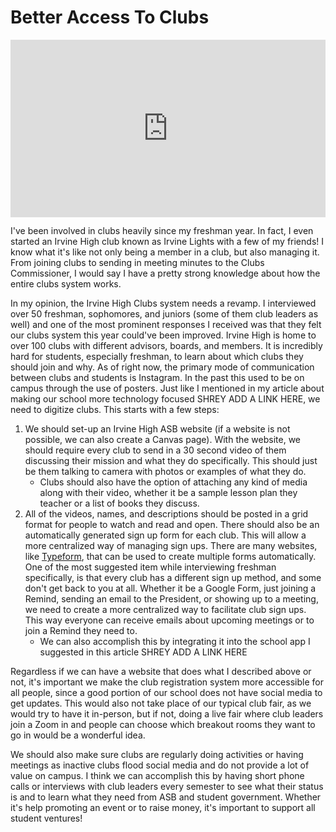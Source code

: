 # Better Access To Clubs

<div style="position: relative; padding-bottom: 56.25%; height: 0;"><iframe src="https://www.loom.com/embed/5edd68d1a184426dbf1d703dd65dc76b" frameborder="0" webkitallowfullscreen mozallowfullscreen allowfullscreen style="position: absolute; top: 0; left: 0; width: 100%; height: 100%;"></iframe></div>

I've been involved in clubs heavily since my freshman year. In fact, I even started an Irvine High club known as Irvine Lights with a few of my friends! I know what it's like not only being a member in a club, but also managing it. From joining clubs to sending in meeting minutes to the Clubs Commissioner, I would say I have a pretty strong knowledge about how the entire clubs system works. 

In my opinion, the Irvine High Clubs system needs a revamp. I interviewed over 50 freshman, sophomores, and juniors (some of them club leaders as well) and one of the most prominent responses I received was that they felt our clubs system this year could've been improved. Irvine High is home to over 100 clubs with different advisors, boards, and members. It is incredibly hard for students, especially freshman, to learn about which clubs they should join and why. As of right now, the primary mode of communication between clubs and students is Instagram. In the past this used to be on campus through the use of posters. Just like I mentioned in my article about making our school more technology focused SHREY ADD A LINK HERE, we need to digitize clubs. This starts with a few steps:

1. We should set-up an Irvine High ASB website (if a website is not possible, we can also create a Canvas page). With the website, we should require every club to send in a 30 second video of them discussing their mission and what they do specifically. This should just be them talking to camera with photos or examples of what they do.
    - Clubs should also have the option of attaching any kind of media along with their video, whether it be a sample lesson plan they teacher or a list of books they discuss.
2. All of the videos, names, and descriptions should be posted in a grid format for people to watch and read and open. There should also be an automatically generated sign up form for each club. This will allow a more centralized way of managing sign ups. There are many websites, like [Typeform](http://typeform.com), that can be used to create multiple forms automatically. One of the most suggested item while interviewing freshman specifically, is that every club has a different sign up method, and some don't get back to you at all. Whether it be a Google Form, just joining a Remind, sending an email to the President, or showing up to a meeting, we need to create a more centralized way to facilitate club sign ups. This way everyone can receive emails about upcoming meetings or to join a Remind they need to.
    - We can also accomplish this by integrating it into the school app I suggested in this article SHREY ADD A LINK HERE

Regardless if we can have a website that does what I described above or not, it's important we make the club registration system more accessible for all people, since a good portion of our school does not have social media to get updates. This would also not take place of our typical club fair, as we would try to have it in-person, but if not, doing a live fair where club leaders join a Zoom in and people can choose which breakout rooms they want to go in would be a wonderful idea. 

We should also make sure clubs are regularly doing activities or having meetings as inactive clubs flood social media and do not provide a lot of value on campus. I think we can accomplish this by having short phone calls or interviews with club leaders every semester to see what their status is and to learn what they need from ASB and student government. Whether it's help promoting an event or to raise money, it's important to support all student ventures!